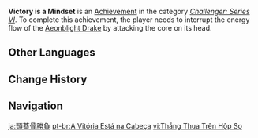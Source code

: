 {{Achievement Infobox
|title        = 
|id           = 82138
|order id     = 2138
|category     = Challenger: Series VI
|description  = In a single challenge, interrupt the energy flow of the [[Aeonblight Drake]] by attacking the core on its head.
|requirements = 
|primogems    = 5
|tracking     = 
|topic        = Aeonblight Drake
|hidden       = 
}}
'''Victory is a Mindset''' is an [[Achievement]] in the category ''[[Challenger: Series VI]]''. To complete this achievement, the player needs to interrupt the energy flow of the [[Aeonblight Drake]] by attacking the core on its head.
<!--
==Gameplay Notes==

==Trivia==

==Video Guides==
{{EVT
|video1   = 
|caption1 = 
}}
-->
==Other Languages==
{{Other Languages
|en      = Victory is a Mindset
|zhs     = 头盖骨胜负
|zhs_rm  = Tóugài-gǔ Shèngfù
|zht     = 頭蓋骨勝負
|zht_rm  = Tóugài-gǔ Shèngfù
|zh_tl   = 
|ja      = 頭蓋骨勝負
|ja_rm   = Zugaikou Shoubu{{Assumed}}
|ja_tl   = 
|ko      = 두개골 승부
|ko_rm   = Dugaegol Seungbu
|ko_tl   = Skull Match
|es      = Victoria calavérica
|es_tl   = 
|fr      = C'est dans la tête, tout ça !
|fr_tl   = It's All in (Your) Head!
|ru      = Победа - у тебя в голове
|ru_tl   = Victory is in Your Head
|th      = ชัยชนะอยู่ที่ส่วนหัว
|th_rm   = 
|th_tl   = 
|vi      = Thắng Thua Trên Hộp Sọ
|vi_tl   = 
|de      = Der Schädel ist der Schlüssel
|de_tl   = The Skull is the Key
|id      = Kemenangan Dimulai dari Pikiran
|id_tl   = Victory Starts from the Mindset
|pt      = A Vitória Está na Cabeça
|pt_tl   = 
|tr      = Zafer Zihniyette Biter
|tr_tl   = 
|it      = Per la vittoria ci vuole testa
|it_tl   = 
}}

==Change History==
{{Change History|3.1}}
<!--
==References==
{{Reflist}}
-->
==Navigation==
{{Achievement Navbox}}

[[ja:頭蓋骨勝負]]
[[pt-br:A Vitória Está na Cabeça]]
[[vi:Thắng Thua Trên Hộp Sọ]]